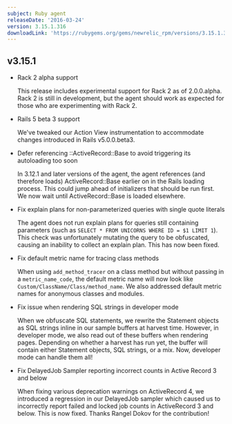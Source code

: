 ```yaml
---
subject: Ruby agent
releaseDate: '2016-03-24'
version: 3.15.1.316
downloadLink: 'https://rubygems.org/gems/newrelic_rpm/versions/3.15.1.316'
---
```


## v3.15.1

* Rack 2 alpha support

  This release includes experimental support for Rack 2 as of 2.0.0.alpha. Rack 2 is still in development, but the agent should work as expected for those who are experimenting with Rack 2.
* Rails 5 beta 3 support

  We've tweaked our Action View instrumentation to accommodate changes introduced in Rails v5.0.0.beta3.
* Defer referencing ::ActiveRecord::Base to avoid triggering its autoloading too soon

  In 3.12.1 and later versions of the agent, the agent references (and therefore loads) ActiveRecord::Base earlier on in the Rails loading process. This could jump ahead of initializers that should be run first. We now wait until ActiveRecord::Base is loaded elsewhere.
* Fix explain plans for non-parameterized queries with single quote literals

  The agent does not run explain plans for queries still containing parameters (such as `SELECT * FROM UNICORNS WHERE ID = $1 LIMIT 1`). This check was unfortunately mutating the query to be obfuscated, causing an inability to collect an explain plan. This has now been fixed.
* Fix default metric name for tracing class methods

  When using `add_method_tracer` on a class method but without passing in a `metric_name_code`, the default metric name will now look like `Custom/ClassName/Class/method_name`. We also addressed default metric names for anonymous classes and modules.
* Fix issue when rendering SQL strings in developer mode

  When we obfuscate SQL statements, we rewrite the Statement objects as SQL strings inline in our sample buffers at harvest time. However, in developer mode, we also read out of these buffers when rendering pages. Depending on whether a harvest has run yet, the buffer will contain either Statement objects, SQL strings, or a mix. Now, developer mode can handle them all!
* Fix DelayedJob Sampler reporting incorrect counts in Active Record 3 and below

  When fixing various deprecation warnings on ActiveRecord 4, we introduced a regression in our DelayedJob sampler which caused us to incorrectly report failed and locked job counts in ActiveRecord 3 and below. This is now fixed. Thanks Rangel Dokov for the contribution!
